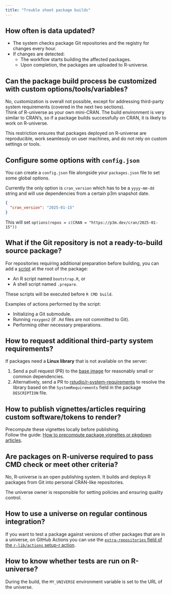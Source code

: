 ```yaml
---
title: "Trouble shoot package builds"
---
```


## How often is data updated? {#data-updates}

- The system checks package Git repositories and the registry for changes every hour.  
- If changes are detected:  
   - The workflow starts building the affected packages.  
   - Upon completion, the packages are uploaded to R-universe.  

## Can the package build process be customized with custom options/tools/variables?

No, customization is overall not possible, except for addressing third-party system requirements (covered in the next two sections).  
Think of R-universe as your own mini-CRAN. 
The build environment is very similar to CRAN's, so if a package builds successfully on CRAN, it is likely to work on R-universe.  

This restriction ensures that packages deployed on R-universe are reproducible, work seamlessly on user machines, and do not rely on custom settings or tools.  

## Configure some options with `config.json`

You can create a `config.json` file alongside your `packages.json` file to set some global options.

Currently the only option is `cran_version` which has to be a `yyyy-mm-dd` string and will use dependencies from a certain p3m snapshot date.

```json
{
  "cran_version": "2025-01-15"
}
```

This will set `options(repos = c(CRAN = "https://p3m.dev/cran/2025-01-15"))`

## What if the Git repository  is not a ready-to-build source package?

For repositories requiring additional preparation before building, you can add a [script](https://github.com/r-universe-org/build-source/blob/5830b8aa92d5524b3af6d1b617e605d1a2558543/entrypoint.sh#L50-L57) at the root of the package:  

- An R script named `bootstrap.R`, or  
- A shell script named `.prepare`.

These scripts will be executed before `R CMD build`.

Examples of actions performed by the script:

- Initializing a Git submodule.  
- Running `roxygen2` (if `.Rd` files are not committed to Git).  
- Performing other necessary preparations.

## How to request additional third-party system requirements? {#third-party-reqs}

If packages need a **Linux library** that is not available on the server:

 1. Send a pull request (PR) to the [base image](https://github.com/r-universe-org/base-image) for reasonably small or common dependencies.  
 2. Alternatively, send a PR to [rstudio/r-system-requirements](https://github.com/rstudio/r-system-requirements) to resolve the library based on the `SystemRequirements` field in the package `DESCRIPTION` file.  

## How to publish vignettes/articles requiring custom software/tokens to render?

Precompute these vignettes locally before publishing.  
Follow the guide: [How to precompute package vignettes or pkgdown articles](https://ropensci.org/blog/2019/12/08/precompute-vignettes/).  

## Are packages on R-universe required to pass CMD check or meet other criteria?

No, R-universe is an open publishing system. 
It builds and deploys R packages from Git into personal CRAN-like repositories.  

The universe owner is responsible for setting policies and ensuring quality control.  

## How to use a universe on regular continous integration?

If you want to test a package against versions of other packages that are in a universe, on GitHub Actions you can use the [`extra-repositories` field of the `r-lib/actions` setup-r action](https://github.com/r-lib/actions/tree/v2-branch/setup-r#inputs).

## How to know whether tests are run on R-universe?

During the build, the `MY_UNIVERSE` environment variable is set to the URL of the universe.
